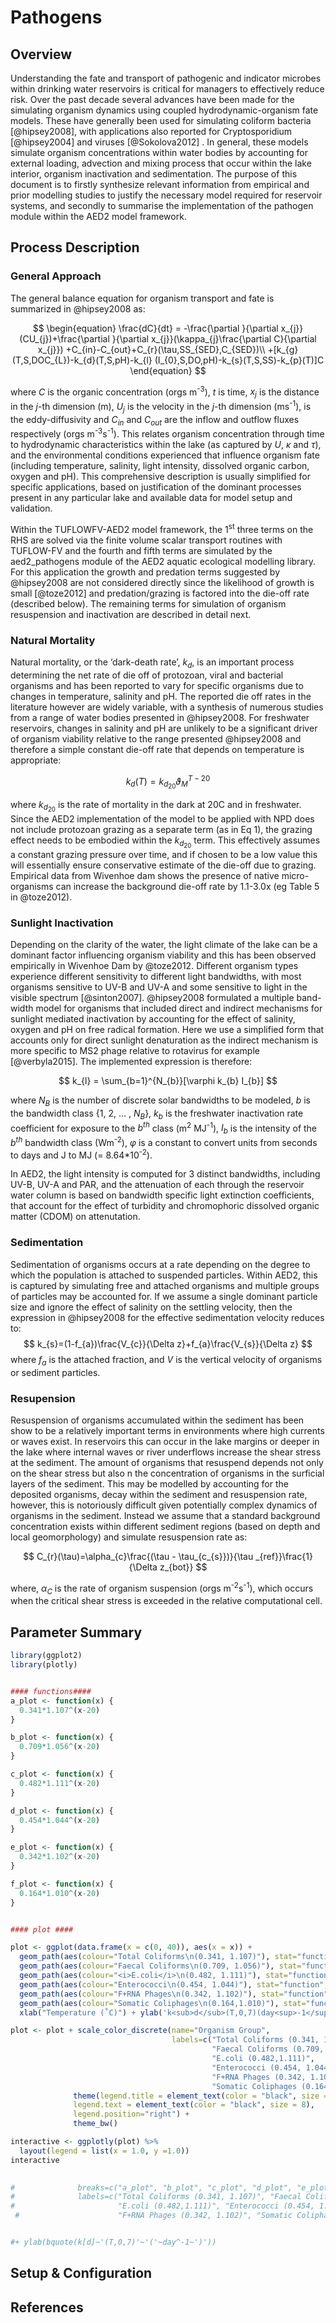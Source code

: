 # Pathogens 

## Overview 

Understanding the fate and transport of pathogenic and indicator microbes within drinking water reservoirs is critical for managers to effectively reduce risk. Over the past decade several advances have been made for the simulating organism dynamics using coupled hydrodynamic-organism fate models. These have generally been used for simulating coliform bacteria [@hipsey2008], with applications also reported for Cryptosporidium [@hipsey2004] and viruses [@Sokolova2012] . In general, these models simulate organism concentrations within water bodies by accounting for external loading, advection and mixing process that occur within the lake interior, organism inactivation and sedimentation. The purpose of this document is to firstly synthesize relevant information from empirical and prior modelling studies to justify the necessary model required for reservoir systems, and secondly to summarise the implementation of the pathogen module within the AED2 model framework.  

## Process Description

### General Approach

The general balance equation for organism transport and fate is summarized in @hipsey2008 as: 

$$
\begin{equation}
\frac{dC}{dt} = -\frac{\partial }{\partial x_{j}}(CU_{j})+\frac{\partial }{\partial x_{j}}(\kappa_{j}\frac{\partial C}{\partial x_{j}})
+C_{in}-C_{out}+C_{r}(\tau,SS_{SED},C_{SED})\\
+[k_{g}(T,S,DOC_{L})-k_{d}(T,S,pH)-k_{l}
(I_{0},S,DO,pH)-k_{s}(T,S,SS)-k_{p}(T)]C
\end{equation}
$$

where $C$ is the organic concentration (orgs m^-3^), $t$ is time, $x_j$ is the distance in the $j$-th dimension (m), $U_j$ is the velocity in the $j$-th dimension (ms^-1^), is the eddy-diffusivity and $C_{in}$ and $C_{out}$ are the inflow and outflow fluxes respectively (orgs m^-3^s^-1^). This relates organism concentration through time to hydrodynamic characteristics within the lake (as captured by $U$, $\kappa$ and $\tau$), and the environmental conditions experienced that influence organism fate (including temperature, salinity, light intensity, dissolved organic carbon, oxygen and pH). This comprehensive description is usually simplified for specific applications, based on justification of the dominant processes present in any particular lake and available data for model setup and validation. 

Within the TUFLOWFV-AED2 model framework, the 1^st^ three terms on the RHS are solved via the finite volume scalar transport routines with TUFLOW-FV and the fourth and fifth terms are simulated by the aed2_pathogens module of the AED2 aquatic ecological modelling library. For this application the growth and predation terms suggested by @hipsey2008 are not considered directly since the likelihood of growth is small [@toze2012] and predation/grazing is factored into the die-off rate (described below). The remaining terms for simulation of organism resuspension and inactivation are described in detail next.

### Natural Mortality 

Natural mortality, or the ‘dark-death rate’, $k_d$, is an important process determining the net rate of die off of protozoan, viral and bacterial organisms and has been reported to vary for specific organisms due to changes in temperature, salinity and pH. The reported die off rates in the literature however are widely variable, with a synthesis of numerous studies from a range of water bodies presented in @hipsey2008. For freshwater reservoirs, changes in salinity and pH are unlikely to be a significant driver of organism viability relative to the range presented @hipsey2008 and therefore a simple constant die-off rate that depends on temperature is appropriate: 

$$
k_{d}(T) = k_{d_{20}}\vartheta _{M}^{T-20}
$$

where $k_{d_{20}}$ is the rate of mortality in the dark at 20C and in freshwater. Since the AED2 implementation of the model to be applied with NPD does not include protozoan grazing as a separate term (as in Eq 1), the grazing effect needs to be embodied within the $k_{d_{20}}$ term. This effectively assumes a constant grazing pressure over time, and if chosen to be a low value this will essentially ensure conservative estimate of the die-off due to grazing. Empirical data from Wivenhoe dam shows the presence of native micro-organisms can increase the background die-off rate by 1.1-3.0x (eg Table 5 in @toze2012). 

### Sunlight Inactivation 
Depending on the clarity of the water, the light climate of the lake can be a dominant factor influencing organism viability and this has been observed empirically in Wivenhoe Dam by @toze2012. Different organism types experience different sensitivity to different light bandwidths, with most organisms sensitive to UV-B and UV-A and some sensitive to light in the visible spectrum [@sinton2007]. @hipsey2008 formulated a multiple band-width model for organisms that included direct and indirect mechanisms for sunlight mediated inactivation by accounting for the effect of salinity, oxygen and pH on free radical formation. Here we use a simplified form that accounts only for direct sunlight denaturation as the indirect mechanism is more specific to MS2 phage relative to rotavirus for example [@verbyla2015]. The implemented expression is therefore: 

$$
k_{l} = \sum_{b=1}^{N_{b}}[\varphi k_{b} I_{b}]
$$

where $N_B$ is the number of discrete solar bandwidths to be modeled, $b$ is the bandwidth class {1, 2, … , $N_B$}, $k_b$ is the freshwater inactivation rate coefficient for exposure to the $b^{th}$ class (m^2^ MJ^-1^), $I_b$ is the intensity of the $b^{th}$ bandwidth class (Wm^-2^), $\varphi$ is a constant to convert units from seconds to days and J to MJ (= 8.64*10^-2^).
 
In AED2, the light intensity is computed for 3 distinct bandwidths, including UV-B, UV-A and PAR, and the attenuation of each through the reservoir water column is based on bandwidth specific light extinction coefficients, that account for the effect of turbidity and chromophoric dissolved organic matter (CDOM) on attenutation. 

### Sedimentation 

Sedimentation of organisms occurs at a rate depending on the degree to which the population is attached to suspended particles. Within AED2, this is captured by simulating free and attached organisms and multiple groups of particles may be accounted for. If we assume a single dominant particle size and ignore the effect of salinity on the settling velocity, then the expression in @hipsey2008 for the effective sedimentation velocity reduces to:  
$$
k_{s}=(1-f_{a})\frac{V_{c}}{\Delta z}+f_{a}\frac{V_{s}}{\Delta z}
$$
where $f_a$ is the attached fraction, and $V$ is the vertical velocity of organisms or sediment particles.  

### Resupension 

Resuspension of organisms accumulated within the sediment has been show to be a relatively important terms in environments where high currents or waves exist. In reservoirs this can occur in the lake margins or deeper in the lake where internal waves or river underflows increase the shear stress at the sediment. The amount of organisms that resuspend depends not only on the shear stress but also n the concentration of organisms in the surficial layers of the sediment. This may be modelled by accounting for the deposited organisms, decay within the sediment and resuspension rate, however, this is notoriously difficult given potentially complex dynamics of organisms in the sediment. Instead we assume that a standard background concentration exists within different sediment regions (based on depth and local geomorphology) and simulate resuspension rate as: 

$$
C_{r}(\tau)=\alpha_{c}\frac{(\tau - \tau_{c_{s}})}{\tau _{ref}}\frac{1}{\Delta z_{bot}}
$$

where, $\alpha_C$ is the rate of organism suspension (orgs m^-2^s^-1^), which occurs when the critical shear stress is exceeded in the relative computational cell. 


## Parameter Summary

```r
library(ggplot2)
library(plotly)


#### functions####
a_plot <- function(x) {
  0.341*1.107^(x-20)
}

b_plot <- function(x) {
  0.709*1.056^(x-20)
}

c_plot <- function(x) {
  0.482*1.111^(x-20)
}

d_plot <- function(x) {
  0.454*1.044^(x-20)
}

e_plot <- function(x) {
  0.342*1.102^(x-20)
}

f_plot <- function(x) {
  0.164*1.010^(x-20)
}


#### plot ####

plot <- ggplot(data.frame(x = c(0, 40)), aes(x = x)) +
  geom_path(aes(colour="Total Coliforms\n(0.341, 1.107)"), stat="function", fun=a_plot) +
  geom_path(aes(colour="Faecal Coliforms\n(0.709, 1.056)"), stat="function", fun=b_plot) +
  geom_path(aes(colour="<i>E.coli</i>\n(0.482, 1.111)"), stat="function", fun=c_plot) +
  geom_path(aes(colour="Enterococci\n(0.454, 1.044)"), stat="function", fun=d_plot) +
  geom_path(aes(colour="F+RNA Phages\n(0.342, 1.102)"), stat="function", fun=e_plot) +
  geom_path(aes(colour="Somatic Coliphages\n(0.164,1.010)"), stat="function", fun=f_plot) +
  xlab("Temperature (˚C)") + ylab('k<sub>d</sub>(T,0,7)(day<sup>-1</sup>)')

plot <- plot + scale_color_discrete(name="Organism Group",
                                    labels=c("Total Coliforms (0.341, 1.107)", 
                                             "Faecal Coliforms (0.709, 1.056)",
                                             "E.coli (0.482,1.111)", 
                                             "Enterococci (0.454, 1.044)",
                                             "F+RNA Phages (0.342, 1.102)", 
                                             "Somatic Coliphages (0.164, 1.010)"))+
              theme(legend.title = element_text(color = "black", size = 8),
              legend.text = element_text(color = "black", size = 8),
              legend.position="right") + 
              theme_bw()

interactive <- ggplotly(plot) %>%
  layout(legend = list(x = 1.0, y =1.0))
interactive

  
#              breaks=c("a_plot", "b_plot", "c_plot", "d_plot", "e_plot", "f_plot"),
#              labels=c("Total Coliforms (0.341, 1.107)", "Faecal Coliforms (0.709, 1.056)",
#                       "E.coli (0.482,1.111)", "Enterococci (0.454, 1.044)",
 #                      "F+RNA Phages (0.342, 1.102)", "Somatic Coliphages (0.164, 1.010)")


#+ ylab(bquote(k[d]~'(T,0,7)'~'('~day^-1~')'))

```

## Setup & Configuration

## References

<div id="refs"></div> 
